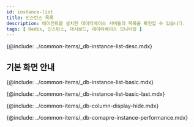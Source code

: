 ```yaml
---
id: instance-list
title: 인스턴스 목록
description: 에이전트를 설치한 데이터베이스 서버들의 목록을 확인할 수 있습니다.
tags: [ Redis, 인스턴스, 대시보드, 데이터베이스 모니터링 ]
---
```


{@include: ../common-items/_db-instance-list-desc.mdx}

## 기본 화면 안내


<ProdImg img='db-instance-list' ext='.png' desc='인스턴트 목록' />

{@include: ../common-items/_db-instance-list-basic.mdx}

{@include: ../common-items/_db-instance-list-basic-last.mdx}

{@include: ../common-items/_db-column-display-hide.mdx}

{@include: ../common-items/_db-comapre-instance-performance.mdx}